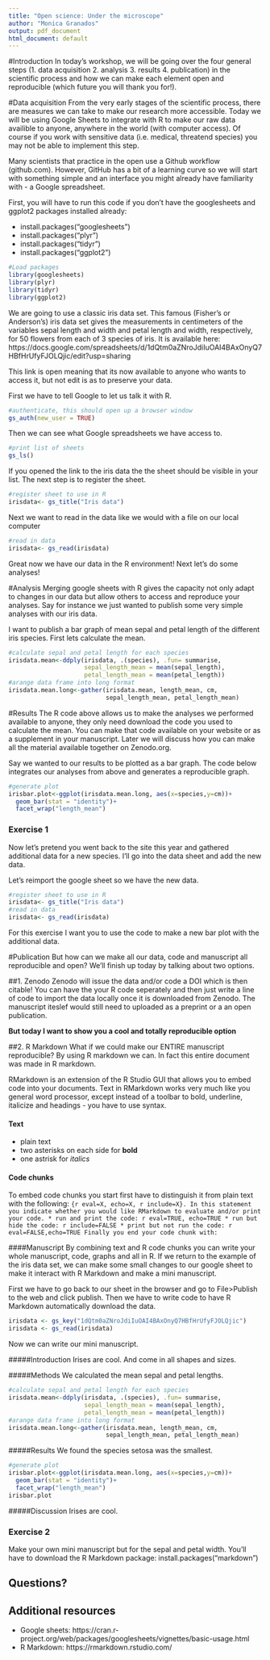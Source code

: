 ```yaml
---
title: "Open science: Under the microscope"
author: "Monica Granados"
output: pdf_document
html_document: default
---
```


#Introduction
In today's workshop, we will be going over the four general steps (1. data acquisition 2. analysis 3. results 4. publication) in the scientific process and how we can make each element open and reproducible (which future you will thank you for!).

#Data acquisition
From the very early stages of the scientific process, there are measures we can take to make our research more accessible. Today we will be using Google Sheets to integrate with R to make our raw data availible to anyone, anywhere in the world (with computer access). Of course if you work with sensitive data (i.e. medical, threatend species) you may not be able to implement this step. 

Many scientists that practice in the open use a Github workflow (github.com). However, GitHub has a bit of a learning curve so we will start with something simple and an interface you might already have familiarity with - a Google spreadsheet. 

First, you will have to run this code if you don't have the googlesheets and ggplot2 packages installed already:

* install.packages("googlesheets")
* install.packages("plyr")
* install.packages("tidyr")
* install.packages("ggplot2")

```r
#Load packages
library(googlesheets)
library(plyr)
library(tidyr)
library(ggplot2)
```

We are going to use a classic iris data set. This famous (Fisher's or Anderson's) iris data set gives the measurements in centimeters of the variables sepal length and width and petal length and width, respectively, for 50 flowers from each of 3 species of iris. It is available here: https://docs.google.com/spreadsheets/d/1dQtm0aZNroJdiIuOAI4BAxOnyQ7HBfHrUfyFJOLQjic/edit?usp=sharing 

This link is open meaning that its now available to anyone who wants to access it, but not edit is as to preserve your data.  
 
First we have to tell Google to let us talk it with R. 

```r
#authenticate, this should open up a browser window
gs_auth(new_user = TRUE)
```

Then we can see what Google spreadsheets we have access to. 

```r
#print list of sheets
gs_ls()
```

If you opened the link to the iris data the the sheet should be visible in your list. The next step is to register the sheet. 

```r
#register sheet to use in R
irisdata<- gs_title("Iris data")
```

Next we want to read in the data like we would with a file on our local computer

```r
#read in data
irisdata<- gs_read(irisdata)
```

Great now we have our data in the R environment! Next let's do some analyses!

#Analysis
Merging google sheets with R gives the capacity not only adapt to changes in our data but allow others to access and reproduce your analyses. Say for instance we just wanted to publish some very simple analyses with our iris data. 
 
I want to publish a bar graph of mean sepal and petal length of the different iris species. First lets calculate the mean. 

```r
#calculate sepal and petal length for each species
irisdata.mean<-ddply(irisdata, .(species), .fun= summarise, 
                     sepal_length_mean = mean(sepal_length), 
                     petal_length_mean = mean(petal_length))
#arange data frame into long format
irisdata.mean.long<-gather(irisdata.mean, length_mean, cm, 
                           sepal_length_mean, petal_length_mean)
```

#Results
The R code above allows us to make the analyses we performed available to anyone, they only need download the code you used to calculate the mean. You can make that code available on your website or as a supplement in your manuscript. Later we will discuss how you can make all the material available together on Zenodo.org. 

Say we wanted to our results to be plotted as a bar graph. The code below integrates our analyses from above and generates a reproducible graph. 
 
```r
#generate plot
irisbar.plot<-ggplot(irisdata.mean.long, aes(x=species,y=cm))+
  geom_bar(stat = "identity")+
  facet_wrap("length_mean")
```

### **Exercise 1**
Now let's pretend you went back to the site this year and gathered additional data for a new species. I'll go into the data sheet and add the new data. 

Let's reimport the google sheet so we have the new data. 

```r
#register sheet to use in R
irisdata<- gs_title("Iris data")
#read in data
irisdata<- gs_read(irisdata)
```

For this exercise I want you to use the code to make a new bar plot with the additional data. 

#Publication
But how can we make all our data, code and manuscript all reproducible and open? We'll finish up today by talking about two options. 

##1. Zenodo
Zenodo will issue the data and/or code a DOI which is then citable! You can have the your R code seperately and then just write a line of code to import the data locally once it is downloaded from Zenodo. The manuscript iteslef would still need to uploaded as a preprint or a an open publication.  

**But today I want to show you a cool and totally reproducible option**

##2. R Markdown
What if we could make our ENTIRE manuscript reproducible? By using R markdown we can. In fact this entire document was made in R markdown. 

RMarkdown is an extension of the R Studio GUI that allows you to embed code into your documents. Text in RMarkdown works very much like you general word processor, except instead of a toolbar to bold, underline, italicize and headings - you have to use syntax. 

#### Text

* plain text
* two asterisks on each side for **bold**
* one astrisk for *italics*

#### Code chunks
To embed code chunks you start first have to distinguish it from plain text with the following: ```{r eval=X, echo=X, r include=X}. In this statement you indicate whether you would like RMarkdown to evaluate and/or print your code.
* run and print the code: r eval=TRUE, echo=TRUE
* run but hide the code: r include=FALSE
* print but not run the code: r eval=FALSE,echo=TRUE
Finally you end your code chunk with: ```

####Manuscript
By combining text and R code chunks you can write your whole manuscript, code, graphs and all in R. If we return to the example of the iris data set, we can make some small changes to our google sheet to make it interact with R Markdown and make a mini manuscript. 

First we have to go back to our sheet in the browser and go to File>Publish to the web and click publish. Then we have to write code to have R Markdown automatically download the data.  

```r
irisdata <- gs_key("1dQtm0aZNroJdiIuOAI4BAxOnyQ7HBfHrUfyFJOLQjic")
irisdata <- gs_read(irisdata)
```

Now we can write our mini manuscript. 

#####Introduction
Irises are cool. And come in all shapes and sizes. 

#####Methods
We calculated the mean sepal and petal lengths. 
```r
#calculate sepal and petal length for each species
irisdata.mean<-ddply(irisdata, .(species), .fun= summarise, 
                     sepal_length_mean = mean(sepal_length), 
                     petal_length_mean = mean(petal_length))
#arange data frame into long format
irisdata.mean.long<-gather(irisdata.mean, length_mean, cm, 
                           sepal_length_mean, petal_length_mean)
```

#####Results
We found the species setosa was the smallest. 

```r
#generate plot
irisbar.plot<-ggplot(irisdata.mean.long, aes(x=species,y=cm))+
  geom_bar(stat = "identity")+
  facet_wrap("length_mean")
irisbar.plot
```

#####Discussion
Irises are cool.

### **Exercise 2**
Make your own mini manuscript but for the sepal and petal width. You'll have to download the R Markdown package: install.packages("markdown") 

## Questions? 

## Additional resources 
* Google sheets: https://cran.r-project.org/web/packages/googlesheets/vignettes/basic-usage.html
* R Markdown: https://rmarkdown.rstudio.com/